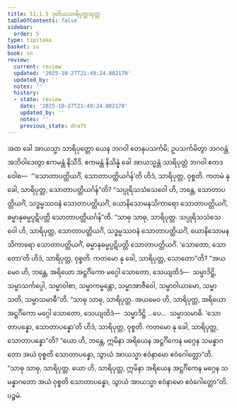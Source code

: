 ```yaml
---
title: 11.1.5 ဒုတိယသာရိပုတ္တသုတ္တ
tableOfContents: false
sidebar:
  order: 5
type: tipitaka
basket: su
book: sn
review:
  current: review
  updated: '2025-10-27T21:49:24.802170'
  updated_by: ''
  notes: ''
  history:
  - state: review
    date: '2025-10-27T21:49:24.802170'
    updated_by: ''
    notes: ''
    previous_state: draft
---
```



<ReviewStatus review={frontmatter.review} showDetails={true} />

<HypothesisAnnotation frontmatter={frontmatter} />

<DynamicBreadcrumb />

<Division number="1001" book="sn" e="ch" v="18" p="430">

<Paragraph number="1808" book="sn">
အထ ခေါ အာယသ္မာ သာရိပုတ္တော ယေန ဘဂဝါ တေနုပသင်္ကမိ; ဥပသင်္ကမိတွာ ဘဂဝန္တံ အဘိဝါဒေတွာ ဧကမန္တံ နိသီဒိ. ဧကမန္တံ နိသိန္နံ ခေါ အာယသ္မန္တံ သာရိပုတ္တံ ဘဂဝါ ဧတဒဝေါစ—  “‘သောတာပတ္တိယင်္ဂံ, သောတာပတ္တိယင်္ဂန်’တိ ဟိဒံ, သာရိပုတ္တ, ဝုစ္စတိ. ကတမံ နု ခေါ, သာရိပုတ္တ, သောတာပတ္တိယင်္ဂန်”တိ? “သပ္ပုရိသသံသေဝေါ ဟိ, ဘန္တေ, သောတာပတ္တိယင်္ဂံ, သဒ္ဓမ္မဿဝနံ သောတာပတ္တိယင်္ဂံ, ယောနိသောမနသိကာရော သောတာပတ္တိယင်္ဂံ, ဓမ္မာနုဓမ္မပ္ပဋိပတ္တိ သောတာပတ္တိယင်္ဂန်”တိ. “သာဓု သာဓု, သာရိပုတ္တ. သပ္ပုရိသသံသေဝေါ ဟိ, သာရိပုတ္တ, သောတာပတ္တိယင်္ဂံ, သဒ္ဓမ္မဿဝနံ သောတာပတ္တိယင်္ဂံ, ယောနိသောမနသိကာရော သောတာပတ္တိယင်္ဂံ, ဓမ္မာနုဓမ္မပ္ပဋိပတ္တိ သောတာပတ္တိယင်္ဂံ.
</Paragraph>

<Paragraph number="1809" book="sn">
‘သောတော, သောတော’တိ ဟိဒံ, သာရိပုတ္တ, ဝုစ္စတိ. ကတမော နု ခေါ, သာရိပုတ္တ, သောတော”တိ? “အယမေဝ ဟိ, ဘန္တေ, အရိယော အဋ္ဌင်္ဂိကော မဂ္ဂေါ သောတော, သေယျထိဒံ—  သမ္မာဒိဋ္ဌိ, သမ္မာသင်္ကပ္ပေါ, သမ္မာဝါစာ, သမ္မာကမ္မန္တော, သမ္မာအာဇီဝေါ, သမ္မာဝါယာမော, သမ္မာသတိ, သမ္မာသမာဓီ”တိ. “သာဓု သာဓု, သာရိပုတ္တ. အယမေဝ ဟိ, သာရိပုတ္တ, အရိယော အဋ္ဌင်္ဂိကော မဂ္ဂေါ သောတော, သေယျထိဒံ—  သမ္မာဒိဋ္ဌိ …ပေ…  သမ္မာသမာဓိ.
</Paragraph>

<Paragraph number="1810" book="sn">
‘သောတာပန္နော, သောတာပန္နော’တိ ဟိဒံ, သာရိပုတ္တ, ဝုစ္စတိ. ကတမော နု ခေါ, သာရိပုတ္တ, သောတာပန္နော”တိ? “ယော ဟိ, ဘန္တေ, ဣမိနာ အရိယေန အဋ္ဌင်္ဂိကေန မဂ္ဂေန သမန္နာဂတော အယံ ဝုစ္စတိ သောတာပန္နော, သွာယံ အာယသ္မာ ဧဝံနာမော ဧဝံဂေါတ္တော”တိ. “သာဓု သာဓု, သာရိပုတ္တ. ယော ဟိ, သာရိပုတ္တ, ဣမိနာ အရိယေန အဋ္ဌင်္ဂိကေန မဂ္ဂေန သမန္နာဂတော အယံ ဝုစ္စတိ သောတာပန္နော, သွာယံ အာယသ္မာ ဧဝံနာမော ဧဝံဂေါတ္တော”တိ.

</Paragraph>
</Division>

<Paragraph number="1811" type="center" book="sn">
ပဉ္စမံ.
</Paragraph>